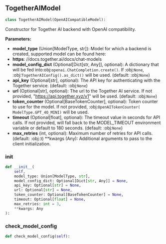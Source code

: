 <a id="camel.models.togetherai_model"></a>

<a id="camel.models.togetherai_model.TogetherAIModel"></a>

## TogetherAIModel

```python
class TogetherAIModel(OpenAICompatibleModel):
```

Constructor for Together AI backend with OpenAI compatibility.

**Parameters:**

- **model_type** (Union[ModelType, str]): Model for which a backend is created, supported model can be found here:
- **https**: //docs.together.ai/docs/chat-models
- **model_config_dict** (Optional[Dict[str, Any]], optional): A dictionary that will be fed into:obj:`openai.ChatCompletion.create()`. If :obj:`None`, :obj:`TogetherAIConfig().as_dict()` will be used. (default: :obj:`None`)
- **api_key** (Optional[str], optional): The API key for authenticating with the Together service. (default: :obj:`None`)
- **url** (Optional[str], optional): The url to the Together AI service. If not provided, "https://api.together.xyz/v1" will be used. (default: :obj:`None`)
- **token_counter** (Optional[BaseTokenCounter], optional): Token counter to use for the model. If not provided, :obj:`OpenAITokenCounter( ModelType.GPT_4O_MINI)` will be used.
- **timeout** (Optional[float], optional): The timeout value in seconds for API calls. If not provided, will fall back to the MODEL_TIMEOUT environment variable or default to 180 seconds. (default: :obj:`None`)
- **max_retries** (int, optional): Maximum number of retries for API calls. (default: :obj:`3`) **kwargs (Any): Additional arguments to pass to the client initialization.

<a id="camel.models.togetherai_model.TogetherAIModel.__init__"></a>

### __init__

```python
def __init__(
    self,
    model_type: Union[ModelType, str],
    model_config_dict: Optional[Dict[str, Any]] = None,
    api_key: Optional[str] = None,
    url: Optional[str] = None,
    token_counter: Optional[BaseTokenCounter] = None,
    timeout: Optional[float] = None,
    max_retries: int = 3,
    **kwargs: Any
):
```

<a id="camel.models.togetherai_model.TogetherAIModel.check_model_config"></a>

### check_model_config

```python
def check_model_config(self):
```
